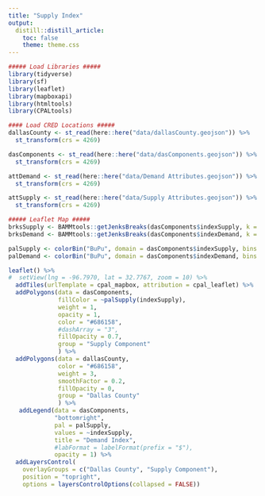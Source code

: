 ```yaml
---
title: "Supply Index"
output:
  distill::distill_article:
    toc: false
    theme: theme.css
---
```


```r
##### Load Libraries #####
library(tidyverse)
library(sf)
library(leaflet)
library(mapboxapi)
library(htmltools)
library(CPALtools)

#### Load CRED Locations #####
dallasCounty <- st_read(here::here("data/dallasCounty.geojson")) %>%
  st_transform(crs = 4269)

dasComponents <- st_read(here::here("data/dasComponents.geojson")) %>%
  st_transform(crs = 4269)

attDemand <- st_read(here::here("data/Demand Attributes.geojson")) %>%
  st_transform(crs = 4269)

attSupply <- st_read(here::here("data/Supply Attributes.geojson")) %>%
  st_transform(crs = 4269)
```

```r
##### Leaflet Map #####
brksSupply <- BAMMtools::getJenksBreaks(dasComponents$indexSupply, k = 6)
brksDemand <- BAMMtools::getJenksBreaks(dasComponents$indexDemand, k = 6)

palSupply <- colorBin("BuPu", domain = dasComponents$indexSupply, bins = brksSupply)
palDemand <- colorBin("BuPu", domain = dasComponents$indexDemand, bins = brksDemand)

leaflet() %>%
#  setView(lng = -96.7970, lat = 32.7767, zoom = 10) %>%
  addTiles(urlTemplate = cpal_mapbox, attribution = cpal_leaflet) %>%
  addPolygons(data = dasComponents,
              fillColor = ~palSupply(indexSupply),
              weight = 1,
              opacity = 1,
              color = "#686158",
              #dashArray = "3",
              fillOpacity = 0.7,
              group = "Supply Component"
              ) %>%
  addPolygons(data = dallasCounty,
              color = "#686158",
              weight = 3,
              smoothFactor = 0.2, 
              fillOpacity = 0,
              group = "Dallas County"
              ) %>%
   addLegend(data = dasComponents,
             "bottomright", 
             pal = palSupply, 
             values = ~indexSupply,
             title = "Demand Index",
             #labFormat = labelFormat(prefix = "$"),
             opacity = 1) %>%
  addLayersControl(
    overlayGroups = c("Dallas County", "Supply Component"),
    position = "topright",
    options = layersControlOptions(collapsed = FALSE))
```